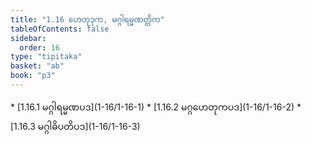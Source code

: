 ```yaml
---
title: "1.16 ဟေတုဒုက, မဂ္ဂါရမ္မဏတ္တိက"
tableOfContents: false
sidebar:
  order: 16
type: "tipitaka"
basket: "ab"
book: "p3"
---
```



<DynamicBreadcrumb />



<TableOfContents book="p3" section="1.16">
* [1.16.1 မဂ္ဂါရမ္မဏပဒ](1-16/1-16-1)
* [1.16.2 မဂ္ဂဟေတုကပဒ](1-16/1-16-2)
* [1.16.3 မဂ္ဂါဓိပတိပဒ](1-16/1-16-3)
</TableOfContents>